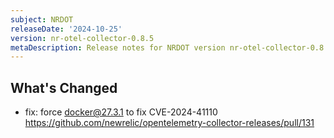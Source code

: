 ```yaml
---
subject: NRDOT
releaseDate: '2024-10-25'
version: nr-otel-collector-0.8.5
metaDescription: Release notes for NRDOT version nr-otel-collector-0.8.5
---
```


## What's Changed
* fix: force docker@27.3.1 to fix CVE-2024-41110  https://github.com/newrelic/opentelemetry-collector-releases/pull/131

